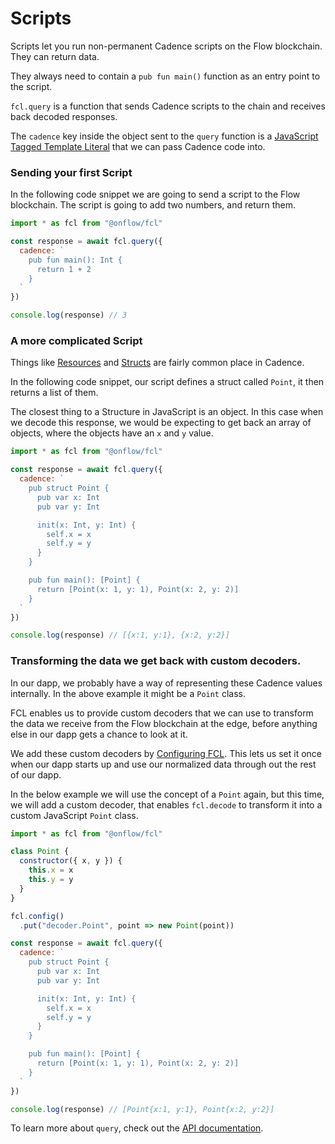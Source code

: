 # Scripts

Scripts let you run non-permanent Cadence scripts on the Flow blockchain. They can return data.

They always need to contain a `pub fun main()` function as an entry point to the script.

`fcl.query` is a function that sends Cadence scripts to the chain and receives back decoded responses.

The `cadence` key inside the object sent to the `query` function is a [JavaScript Tagged Template Literal](https://styled-components.com/docs/advanced#tagged-template-literals) that we can pass Cadence code into.

### Sending your first Script

In the following code snippet we are going to send a script to the Flow blockchain.
The script is going to add two numbers, and return them.

```javascript
import * as fcl from "@onflow/fcl"

const response = await fcl.query({
  cadence: `
    pub fun main(): Int {
      return 1 + 2
    }
  `
})

console.log(response) // 3
```

### A more complicated Script

Things like [Resources](https://docs.onflow.org/docs/cadence#resources) and [Structs](https://docs.onflow.org/docs/cadence#structures) are fairly common place in Cadence.

In the following code snippet, our script defines a struct called `Point`, it then returns a list of them.

The closest thing to a Structure in JavaScript is an object. In this case when we decode this response, we would be expecting to get back an array of objects, where the objects have an `x` and `y` value.

```javascript
import * as fcl from "@onflow/fcl"

const response = await fcl.query({
  cadence: `
    pub struct Point {
      pub var x: Int
      pub var y: Int

      init(x: Int, y: Int) {
        self.x = x
        self.y = y
      }
    }

    pub fun main(): [Point] {
      return [Point(x: 1, y: 1), Point(x: 2, y: 2)]
    }
  `
})

console.log(response) // [{x:1, y:1}, {x:2, y:2}]
```

### Transforming the data we get back with custom decoders.

In our dapp, we probably have a way of representing these Cadence values internally. In the above example it might be a `Point` class.

FCL enables us to provide custom decoders that we can use to transform the data we receive from the Flow blockchain at the edge, before anything else in our dapp gets a chance to look at it.

We add these custom decoders by [Configuring FCL](./configure-fcl.mdx).
This lets us set it once when our dapp starts up and use our normalized data through out the rest of our dapp.

In the below example we will use the concept of a `Point` again, but this time, we will add a custom decoder, that enables `fcl.decode` to transform it into a custom JavaScript `Point` class.

```javascript
import * as fcl from "@onflow/fcl"

class Point {
  constructor({ x, y }) {
    this.x = x
    this.y = y
  }
}

fcl.config()
  .put("decoder.Point", point => new Point(point))

const response = await fcl.query({
  cadence: `
    pub struct Point {
      pub var x: Int
      pub var y: Int

      init(x: Int, y: Int) {
        self.x = x
        self.y = y
      }
    }

    pub fun main(): [Point] {
      return [Point(x: 1, y: 1), Point(x: 2, y: 2)]
    }
  `
})

console.log(response) // [Point{x:1, y:1}, Point{x:2, y:2}]
```

To learn more about `query`, check out the [API documentation](./api.md#query).

